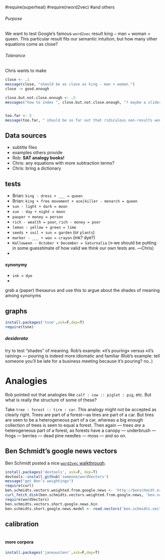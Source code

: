 

#require(superheat)
#require(rword2vec) #and others


###### Purpose

We want to test Google's famous `word2vec` result $\mathrm{king} - \mathrm{man} + \mathrm{woman} = \mathrm{queen}$. This particular result fits our semantic intuition, but how many other equations come as close?



###### Tolerance

Chris wants to make

```r
close <- .1
message(close, "should be as close as king - man + woman.")
close -> good.enough

close.but.not.close.enough <- .5
messages("how to index ", close.but.not.close.enough, "? maybe a slider in a sh.")


too.far <- 5
message(too.far, " should be so far out that ridiculous non-results would be inclued if you (fairly) included the spheres of distance ", too.far)
```


## Data sources

- subtitle files
- examples others provide
- Rob: **SAT analogy books!**
- Chris: any equations with more subtraction terms?
- Chris: bring a dictionary



## tests

- Brian: `king - dress + ___ = queen`
- Brian: `king + free movement + ace|killer - monarch = queen`
- `sun - light + dark = moon`
- `sun - day + night = moon`
- `pauper + money = person`
- `rich - wealth = poor`, `rich - money = poor`
- `lemon - yellow + green = lime`
- `seeds + soil + sun = garden` (or `plants`)
- `marker - ___ + wax = crayon` (ink? dye?)
- `Halloween - October + December = Saturnalia`  (←we should be putting in some guesstimate of how valid we think our own tests are. ―Chris)
- 



#### synonymy

- `ink ≈ dye`
- 

grab a (paper) thesaurus and use this to argue about the shades of meaning among synonyms



## graphs
```r
install.packages('tsne',ask=F,dep=T)
require(tsne)
```


##### desiderata

try to test "shades" of meaning. Rob's example: «it’s pouring» versus «it’s raining» --- pouring is indeed more idiomatic and familiar (Rob’s example: tell someone you’ll be late for a business meeting because it’s pouring? no..)





# Analogies

Rob pointed out that analogies like `calf : cow :: piglet : pig`, etc. But what is really the structure of some of these?

Take `tree : forest :: tire : car`. This analogy might not be accepted as clearly right. Trees are part of a forest—as tires are part of a car. But tires are seen to be a heterogeneous part of a car, whereas a big enough collection of trees is seen to equal a forest. Then again --- trees _are_ a heterogeneous part of a forest, as forests have a canopy — underbrush — frogs — berries — dead pine needles — moss — and so on.








## Ben Schmidt’s google news vectors

Ben Schmidt posted a nice [`word2vec` walkthrough](https://rstudio-pubs-static.s3.amazonaws.com/225114_28f6a67eebce4641901e57201006964c.html).


```r
install.packages('devtools', ask=F, dep=T)
devtools::install_github('someone/wordVectors')
message("get Ben’s weightings")
require(curl)
ben.schmidts.vectors.weighted.from.google.news <- 'http://benschmidt.org/word2vec_workshop/short_google_news.bin'
curl_fetch_disk(ben.schmidts.vectors.weighted.from.google.news, 'ben.schmidts.vectors.short.google.news.bin')
require(wordVectors)
ben.schmidts.vectors.short.google.news.bin
ben.schmidts.short.google.news.model <- read.vectors('ben.schmidts.vectors.short.google.news.bin')
```

## calibration

```r

```







#### more corpora

```r
install.packages('janeaustenr',ask=F,dep=T)
```
